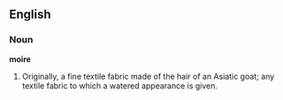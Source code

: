 ==English==

===Noun===

'''moire'''

#Originally, a fine textile fabric made of the hair of an Asiatic goat; any textile fabric to which a watered appearance is given.